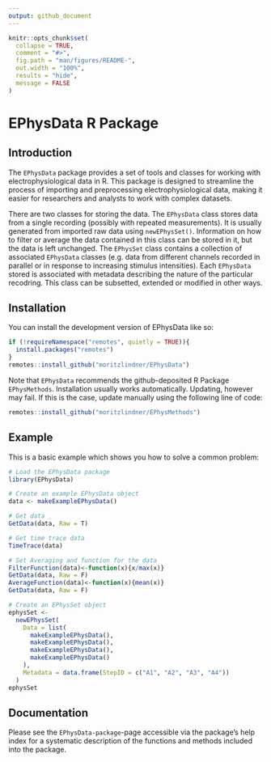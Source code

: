 ```yaml
---
output: github_document
---
```


<!-- README.md is generated from README.Rmd. Please edit that file -->

```r
knitr::opts_chunk$set(
  collapse = TRUE,
  comment = "#>",
  fig.path = "man/figures/README-",
  out.width = "100%",
  results = "hide",
  message = FALSE
)
```

# EPhysData R Package

## Introduction

The `EPhysData` package provides a set of tools and classes for working with electrophysiological data in R. This package is designed to streamline the process of importing and preprocessing electrophysiological data, making it easier for researchers and analysts to work with complex datasets.

There are two classes for storing the data. The `EPhysData` class stores  data from a single recording (possibly with repeated measurements). It is usually generated from imported raw data using `newEPhysSet()`. Information on how to filter or average the data contained in this class can be stored in it, but the data is left unchanged. The `EPhysSet` class contains a collection of associated  `EPhysData` classes (e.g. data from different channels recorded in parallel or in response to increasing stimulus intensities). Each `EPhysData` stored is associated with metadata describing the nature of the particular recodring. This class can be subsetted, extended or modified in other ways.  

## Installation

You can install the development version of EPhysData like so:

``` r
if (!requireNamespace("remotes", quietly = TRUE)){
  install.packages("remotes")
}
remotes::install_github("moritzlindner/EPhysData")
```

Note that  `EPhysData` recommends the github-deposited R Package  `EPhysMethods`. Installation usually works automatically. Updating, however may fail. If this is the case, update manually using the following line of code:

``` r
remotes::install_github("moritzlindner/EPhysMethods")
```

## Example

This is a basic example which shows you how to solve a common problem:

```r
# Load the EPhysData package
library(EPhysData)

# Create an example EPhysData object
data <- makeExampleEPhysData()

# Get data
GetData(data, Raw = T)

# Get time trace data
TimeTrace(data)

# Set Averaging and function for the data
FilterFunction(data)<-function(x){x/max(x)}
GetData(data, Raw = F)
AverageFunction(data)<-function(x){mean(x)}
GetData(data, Raw = F)

# Create an EPhysSet object
ephysSet <-
  newEPhysSet(
    Data = list(
      makeExampleEPhysData(),
      makeExampleEPhysData(),
      makeExampleEPhysData(),
      makeExampleEPhysData()
    ),
    Metadata = data.frame(StepID = c("A1", "A2", "A3", "A4"))
  )
ephysSet

```

## Documentation

Please see the `EPhysData-package`-page accessible via the package's help index for a systematic description of the functions and methods included into the package.
